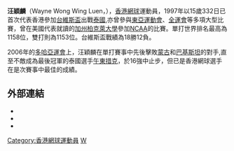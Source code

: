 {{Infobox 網球
|姓名=汪穎麟
|照片= 
|国籍={{CHN-HKG}}
|生日=1981年3月21日
|出生地={{HKG-1959}}
|居住地={{HKG}}
|身高=178 
|体重=68
|持拍手=右
|反拍=單手
|转职业年=
|球拍=
|球衣=
|球鞋=
|单打最高排名=1158 (14/2/2005)
|双打最高排名=1153(14.04.1997)
|现单打排名=
|现双打排名=
|单打冠军头衔=0
|双打冠军头衔=0
|职业战绩=4胜4负 (單打)
|奖金=$9,778[[美元|美元]]
|澳网最好成绩=
|法网最好成绩=
|温网最好成绩=
|美网最好成绩=
|大满贯个数=
|奥运会最好成绩=
}}

'''汪穎麟'''（Wayne Wong Wing Luen，{{bd|1981年|3月21日|catIdx=W汪}}），[[香港|香港]][[網球|網球]]運動員，1997年以15歲332日已首次代表香港參加[[台維斯盃|台維斯盃]]出戰[[泰國|泰國]],亦曾參與[[東亞運動會|東亞運動會]]、[[全運會|全運會]]等多項大型比賽，曾在美國代表就讀的[[加州柏克萊大學|加州柏克萊大學]]參加[[NCAA|NCAA]]的比賽。單打世界排名最高為1158位，雙打則為1153位。台維斯盃戰績為18勝12負。

2006年的[[多哈|多哈]][[亞運會|亞運會]]上，汪穎麟在單打賽事中先後擊敗[[蒙古|蒙古]]和[[巴基斯坦|巴基斯坦]]的對手,直至不敵成為最後冠軍的泰國選手[[午東措克|午東措克]]，於16強中止步，但已是香港網球選手在是次賽事中最佳的成績。
==外部連結==
* {{ATP|id=W270}}
* {{ITF Profile|id=10017942}}
* {{DavisCupplayerlink|id=10017942}}

{{Tennis-bio-stub}}
{{HK-bio-stub}}

[[Category:香港網球運動員|Category:香港網球運動員]]
[[Category:汪姓|W]]